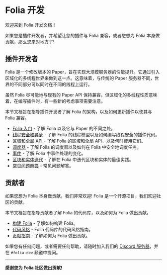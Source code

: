 
# Folia 开发

欢迎来到 Folia 开发文档！

如果您是插件开发者，并希望让您的插件与 Folia 兼容，或者您想为 Folia 本身做贡献，那么您来对地方了!

## 插件开发者

Folia 是一个修改版本的 Paper，旨在实现大规模服务器的性能提升。它通过引入区域化的多线程世界来做到这一点。这意味着，与传统的 Paper 服务器不同，世界的不同部分可以同时在不同的线程上运行。

虽然 Folia 尽可能地与现有的 Paper API 保持兼容，但区域化的多线程性质意味着，在编写插件时，有一些新的考虑事项需要注意。

本节文档旨在指导插件开发者了解 Folia 的架构，以及如何更新插件以使其与 Folia 兼容。

*   [Folia 入门](./folia-for-plugins.mdx) - 了解 Folia 以及它与 Paper 的不同之处。
*   [线程安全和异步](./thread-safety.mdx) - 了解 Folia 的线程模型以及如何编写线程安全的插件代码。
*   [区域和全局 API](./region-vs-global-api.mdx) - 了解 Folia 的区域和全局 API，以及何时使用它们。
*   [调度器](./scheduler.mdx) - 了解 Folia 的调度器以及如何在 Folia 中安全地调度任务。
*   [事件](./events.mdx) - 了解 Folia 中事件处理的变化。
*   [区块和实体迭代](./chunk-entity-iteration.mdx) - 了解在 Folia 中迭代区块和实体的最佳实践。
*   [常见问题解答](./faq.md) - 常见问题解答。

## 贡献者

如果您想为 Folia 本身做贡献，我们非常欢迎! Folia 是一个开源项目，我们欢迎社区的贡献。

本节文档旨在指导贡献者了解 Folia 的代码库，以及如何为 Folia 做出贡献。

*   [构建 Folia](./building-folia.mdx) - 了解如何构建 Folia。
*   [代码风格](./code-style.mdx) - Folia 代码库的代码风格指南。
*   [贡献指南](./contributing.mdx) - 了解如何为 Folia 做出贡献。

如果您有任何问题，或者需要任何帮助，请随时加入我们的 [Discord 服务器](https://discord.gg/papermc)，并在 `#folia-dev` 频道中提问。

---

**感谢您为 Folia 社区做出贡献!**

<DocCardList items={useCurrentSidebarCategory().items} />
